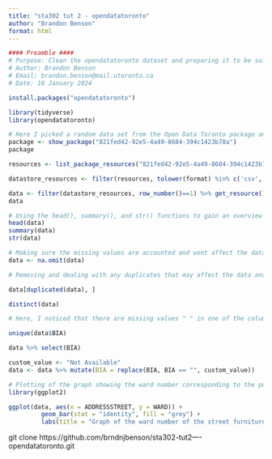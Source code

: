 ```yaml
---
title: "sta302 tut 2 - opendatatoronto"
author: "Brandon Benson"
format: html
---
```



```r
#### Preamble ####
# Purpose: Clean the opendatatoronto dataset and preparing it to be suitable for analysis and create a graph of for the dataset.
# Author: Brandon Benson
# Email: brandon.benson@mail.utoronto.ca
# Date: 16 January 2024


```

```r
install.packages("opendatatoronto")

library(tidyverse)
library(opendatatoronto)
```
```r
# Here I picked a random data set from the Open Data Toronto package and imported it into R.
package <- show_package("821fed42-92e5-4a49-8684-394c1423b78a")
package

resources <- list_package_resources("821fed42-92e5-4a49-8684-394c1423b78a")

datastore_resources <- filter(resources, tolower(format) %in% c('csv', 'geojson'))

data <- filter(datastore_resources, row_number()==1) %>% get_resource()
data
```


```r
# Using the head(), summary(), and str() functions to gain an overview of the dataset. 
head(data)
summary(data)
str(data)

```

```r
# Making sure the missing values are accounted and wont affect the data for analysis.
data <- na.omit(data)
```

```r
# Removing and dealing with any duplicates that may affect the data analysis.

data[duplicated(data), ]

distinct(data)
```

```r
# Here, I noticed that there are missing values " " in one of the column, so i replaced it with a custom value to remove any further complications.

unique(data$BIA)

data %>% select(BIA) 

custom_value <- "Not Available"
data <- data %>% mutate(BIA = replace(BIA, BIA == "", custom_value))


```

```r
# Plotting of the graph showing the ward number corresponding to the public washroom in the data given.
library(ggplot2)

ggplot(data, aes(x = ADDRESSSTREET, y = WARD)) +
         geom_bar(stat = "identity", fill = "grey") +
         labs(title = "Graph of the ward number of the street furniture - public washroom", x = "Public washroom", y = "Ward number")
```


git clone https://github.com/brndnjbenson/sta302-tut2----opendatatoronto.git

